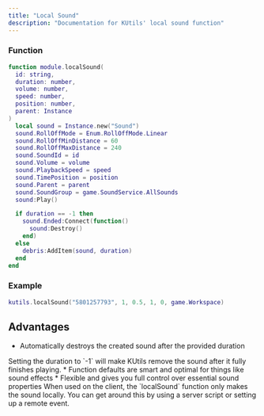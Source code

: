 ```yaml
---
title: "Local Sound"
description: "Documentation for KUtils' local sound function"
---
```


### Function

```lua
function module.localSound(
  id: string,
  duration: number,
  volume: number,
  speed: number,
  position: number,
  parent: Instance
)
  local sound = Instance.new("Sound")
  sound.RollOffMode = Enum.RollOffMode.Linear
  sound.RollOffMinDistance = 60
  sound.RollOffMaxDistance = 240
  sound.SoundId = id
  sound.Volume = volume
  sound.PlaybackSpeed = speed
  sound.TimePosition = position
  sound.Parent = parent
  sound.SoundGroup = game.SoundService.AllSounds
  sound:Play()

  if duration == -1 then
    sound.Ended:Connect(function()
      sound:Destroy()
    end)
  else
    debris:AddItem(sound, duration)
  end
end
```

### Example

```lua
kutils.localSound("5801257793", 1, 0.5, 1, 0, game.Workspace)
```

## Advantages

* Automatically destroys the created sound after the provided duration
<Tip>
  Setting the duration to `-1` will make KUtils
  remove the sound after it fully finishes playing.
</Tip>
* Function defaults are smart and optimal for things like sound effects
* Flexible and gives you full control over essential sound properties

<Tip>
  When used on the client, the `localSound` function only makes the sound locally.
  You can get around this by using a server script or setting up a remote event.
</Tip>